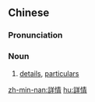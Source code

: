{{also|详情}}
==Chinese==
{{zh-forms|s=详情}}

===Pronunciation===
{{zh-pron
|m=xiángqíng
|c=coeng4 cing4
|mn=qz,tw,xm:siông-chêng/zz:siâng-chêng
|cat=n
}}

===Noun===
{{zh-noun}}

# [[details]], [[particulars]]

[[zh-min-nan:詳情]]
[[hu:詳情]]